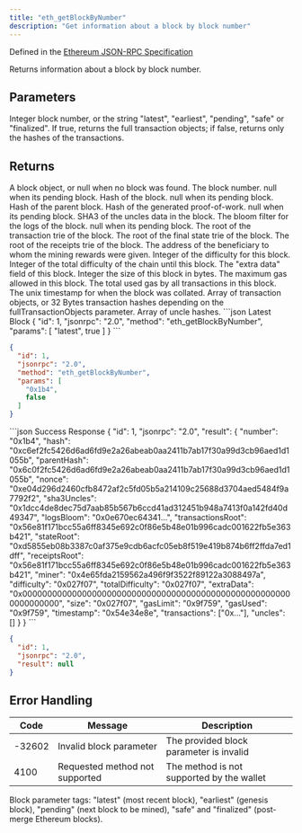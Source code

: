 ```yaml
---
title: "eth_getBlockByNumber"
description: "Get information about a block by block number"
---
```


Defined in the [Ethereum JSON-RPC Specification](https://ethereum.org/en/developers/docs/apis/json-rpc/)

<Info>
Returns information about a block by block number.
</Info>

## Parameters

<ParamField body="blockParameter" type="string" required>
Integer block number, or the string "latest", "earliest", "pending", "safe" or "finalized".
</ParamField>

<ParamField body="fullTransactionObjects" type="boolean" required>
If true, returns the full transaction objects; if false, returns only the hashes of the transactions.
</ParamField>

## Returns

<ResponseField name="result" type="object">
A block object, or null when no block was found.

<Expandable title="Block object properties">
<ResponseField name="number" type="string">
The block number. null when its pending block.
</ResponseField>

<ResponseField name="hash" type="string">
Hash of the block. null when its pending block.
</ResponseField>

<ResponseField name="parentHash" type="string">
Hash of the parent block.
</ResponseField>

<ResponseField name="nonce" type="string">
Hash of the generated proof-of-work. null when its pending block.
</ResponseField>

<ResponseField name="sha3Uncles" type="string">
SHA3 of the uncles data in the block.
</ResponseField>

<ResponseField name="logsBloom" type="string">
The bloom filter for the logs of the block. null when its pending block.
</ResponseField>

<ResponseField name="transactionsRoot" type="string">
The root of the transaction trie of the block.
</ResponseField>

<ResponseField name="stateRoot" type="string">
The root of the final state trie of the block.
</ResponseField>

<ResponseField name="receiptsRoot" type="string">
The root of the receipts trie of the block.
</ResponseField>

<ResponseField name="miner" type="string">
The address of the beneficiary to whom the mining rewards were given.
</ResponseField>

<ResponseField name="difficulty" type="string">
Integer of the difficulty for this block.
</ResponseField>

<ResponseField name="totalDifficulty" type="string">
Integer of the total difficulty of the chain until this block.
</ResponseField>

<ResponseField name="extraData" type="string">
The "extra data" field of this block.
</ResponseField>

<ResponseField name="size" type="string">
Integer the size of this block in bytes.
</ResponseField>

<ResponseField name="gasLimit" type="string">
The maximum gas allowed in this block.
</ResponseField>

<ResponseField name="gasUsed" type="string">
The total used gas by all transactions in this block.
</ResponseField>

<ResponseField name="timestamp" type="string">
The unix timestamp for when the block was collated.
</ResponseField>

<ResponseField name="transactions" type="array">
Array of transaction objects, or 32 Bytes transaction hashes depending on the fullTransactionObjects parameter.
</ResponseField>

<ResponseField name="uncles" type="array">
Array of uncle hashes.
</ResponseField>
</Expandable>
</ResponseField>

<RequestExample>
```json Latest Block
{
  "id": 1,
  "jsonrpc": "2.0",
  "method": "eth_getBlockByNumber",
  "params": [
    "latest",
    true
  ]
}
```

```json Specific Block
{
  "id": 1,
  "jsonrpc": "2.0",
  "method": "eth_getBlockByNumber",
  "params": [
    "0x1b4",
    false
  ]
}
```
</RequestExample>

<ResponseExample>
```json Success Response
{
  "id": 1,
  "jsonrpc": "2.0",
  "result": {
    "number": "0x1b4",
    "hash": "0xc6ef2fc5426d6ad6fd9e2a26abeab0aa2411b7ab17f30a99d3cb96aed1d1055b",
    "parentHash": "0x6c0f2fc5426d6ad6fd9e2a26abeab0aa2411b7ab17f30a99d3cb96aed1d1055b",
    "nonce": "0xe04d296d2460cfb8472af2c5fd05b5a214109c25688d3704aed5484f9a7792f2",
    "sha3Uncles": "0x1dcc4de8dec75d7aab85b567b6ccd41ad312451b948a7413f0a142fd40d49347",
    "logsBloom": "0x0e670ec64341...",
    "transactionsRoot": "0x56e81f171bcc55a6ff8345e692c0f86e5b48e01b996cadc001622fb5e363b421",
    "stateRoot": "0xd5855eb08b3387c0af375e9cdb6acfc05eb8f519e419b874b6ff2ffda7ed1dff",
    "receiptsRoot": "0x56e81f171bcc55a6ff8345e692c0f86e5b48e01b996cadc001622fb5e363b421",
    "miner": "0x4e65fda2159562a496f9f3522f89122a3088497a",
    "difficulty": "0x027f07",
    "totalDifficulty": "0x027f07",
    "extraData": "0x0000000000000000000000000000000000000000000000000000000000000000",
    "size": "0x027f07",
    "gasLimit": "0x9f759",
    "gasUsed": "0x9f759",
    "timestamp": "0x54e34e8e",
    "transactions": ["0x..."],
    "uncles": []
  }
}
```

```json Not Found
{
  "id": 1,
  "jsonrpc": "2.0",
  "result": null
}
```
</ResponseExample>

## Error Handling

| Code   | Message                        | Description |
| ------ | ------------------------------ | ----------- |
| -32602 | Invalid block parameter        | The provided block parameter is invalid |
| 4100   | Requested method not supported | The method is not supported by the wallet |

<Info>
Block parameter tags: "latest" (most recent block), "earliest" (genesis block), "pending" (next block to be mined), "safe" and "finalized" (post-merge Ethereum blocks).
</Info>

